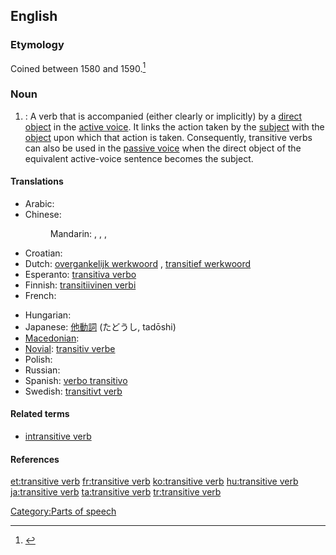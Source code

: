 {{wikipedia}}
==English==

===Etymology===
Coined between 1580 and 1590.<ref>{{R:Dictionary.com 1.1}}</ref>

===Noun===
{{en-noun|sg=[[transitive]] [[verb]]}}

# {{grammar}}: A verb that is accompanied (either clearly or implicitly) by a [[direct object]] in the [[active voice]]. It links the action taken by the [[subject]] with the [[object]] upon which that action is taken.  Consequently, transitive verbs can also be used in the [[passive voice]] when the direct object of the equivalent active-voice sentence becomes the subject.

====Translations====
{{trans-top|a verb that is accompanied by a direct object}}
* Arabic: {{qualifier|indefinite}} {{t|ar|فعل متعد|alt=فعل متعدٍ|tr=fi`l muta`addin|sc=Arab}}
* Chinese:
*: Mandarin: {{t|cmn|及物動詞|sc=Hani|xs=Mandarin}},  {{t|cmn|及物动词|tr=jíwù dòngcí|sc=Hani|xs=Mandarin}}, {{t-|cmn|他動詞|sc=Hani|xs=Mandarin}},  {{t|cmn|他动词|tr=tādòngcí|sc=Hani|xs=Mandarin}}
* Croatian: {{t-|hr|prijelazni glagol|m}}
* Dutch: [[overgankelijk werkwoord]] {{n}}, [[transitief werkwoord]] {{n}}
* Esperanto: [[transitiva verbo]]
* Finnish: [[transitiivinen verbi]]
* French: {{t+|fr|verbe transitif|m}}
{{trans-mid}}
* Hungarian: {{t+|hu|tárgyas ige}}
* Japanese: [[他動詞]] (たどうし, tadōshi)
* [[Macedonian]]: {{t|mk|преоден глагол|m|tr=préoden glágol|sc=Cyrl|xs=Macedonian}}
* [[Novial]]: [[transitiv verbe]]
* Polish: {{t+|pl|czasownik przechodni|m}}
* Russian: {{t|ru|переходный глагол|m|tr=perexódnyj glagól|sc=Cyrl}}
* Spanish: [[verbo transitivo]] {{m}}
* Swedish: [[transitivt verb]] {{n}}
{{trans-bottom}}

====Related terms====
* [[intransitive verb]]

====References====
<references/>

[[Category:Parts of speech]]

[[et:transitive verb]]
[[fr:transitive verb]]
[[ko:transitive verb]]
[[hu:transitive verb]]
[[ja:transitive verb]]
[[ta:transitive verb]]
[[tr:transitive verb]]